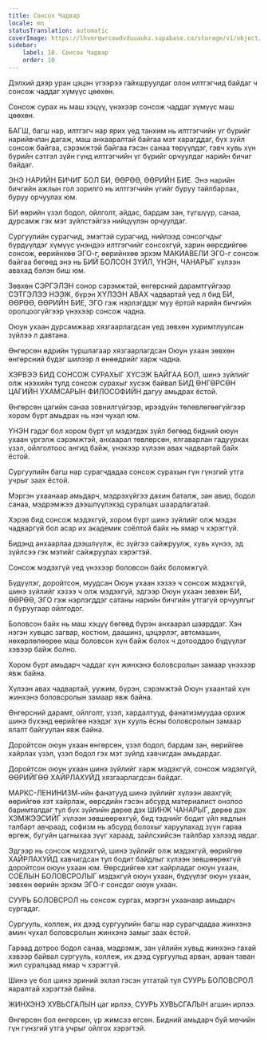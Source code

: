 ```yaml
---
title: Сонсох Чадвар
locale: mn
statusTranslation: automatic
coverImage: https://lhvmrqwrcowdvduuaukz.supabase.co/storage/v1/object/public/strapi-uploads/small_cover-educacion-fundamental.webp-2d51a7828a2b1309555be27f7e2a61a0.webp
sidebar:
    label: 10. Сонсох Чадвар
    order: 10
---
```

Дэлхий дээр уран цэцэн үгээрээ гайхшруулдаг олон илтгэгчид байдаг ч сонсож чаддаг хүмүүс цөөхөн.

Сонсож сурах нь маш хэцүү, үнэхээр сонсож чаддаг хүмүүс маш цөөхөн.

БАГШ, багш нар, илтгэгч нар ярих үед танхим нь илтгэгчийн үг бүрийг нарийвчлан дагаж, маш анхааралтай байгаа мэт харагддаг, бүх зүйл сонсож байгаа, сэрэмжтэй байгаа гэсэн санаа төрүүлдэг, гэвч хувь хүн бүрийн сэтгэл зүйн гүнд илтгэгчийн үг бүрийг орчуулдаг нарийн бичиг байдаг.

ЭНЭ НАРИЙН БИЧИГ БОЛ БИ, ӨӨРӨӨ, ӨӨРИЙН БИЕ. Энэ нарийн бичгийн ажлын гол зорилго нь илтгэгчийн үгийг буруу тайлбарлах, буруу орчуулах юм.

БИ өөрийн үзэл бодол, ойлголт, айдас, бардам зан, түгшүүр, санаа, дурсамж гэх мэт зүйлстэйгээ нийцүүлэн орчуулдаг.

Сургуулийн сурагчид, эмэгтэй сурагчид, нийлээд сонсогчдыг бүрдүүлдэг хүмүүс үнэндээ илтгэгчийг сонсохгүй, харин өөрсдийгөө сонсож, өөрийнхөө ЭГО-г, өөрийнхөө эрхэм МАКИАВЕЛИ ЭГО-г сонсож байгаа бөгөөд энэ нь БИЙ БОЛСОН ЗҮЙЛ, ҮНЭН, ЧАНАРЫГ хүлээн авахад бэлэн биш юм.

Зөвхөн СЭРГЭЛЭН сонор сэрэмжтэй, өнгөрсний дарамтгүйгээр СЭТГЭЛЭЭ НЭЭЖ, бүрэн ХҮЛЭЭН АВАХ чадвартай үед л бид БИ, ӨӨРӨӨ, ӨӨРИЙН БИЕ, ЭГО гэж нэрлэгддэг муу ёртой нарийн бичгийн оролцоогүйгээр үнэхээр сонсож чадна.

Оюун ухаан дурсамжаар хязгаарлагдсан үед зөвхөн хуримтлуулсан зүйлээ л давтана.

Өнгөрсөн өдрийн туршлагаар хязгаарлагдсан Оюун ухаан зөвхөн өнгөрсний бүдэг шилээр л өнөөдрийг харж чадна.

ХЭРВЭЭ БИД СОНСОЖ СУРАХЫГ ХҮСЭЖ БАЙГАА БОЛ, шинэ зүйлийг олж нээхийн тулд сонсож сурахыг хүсэж байвал БИД ӨНГӨРСӨН ЦАГИЙН УХАМСАРЫН ФИЛОСОФИЙН дагуу амьдрах ёстой.

Өнгөрсөн цагийн санаа зовнилгүйгээр, ирээдүйн төлөвлөгөөгүйгээр хором бүрт амьдрах нь нэн чухал юм.

ҮНЭН гэдэг бол хором бүрт үл мэдэгдэх зүйл бөгөөд бидний оюун ухаан үргэлж сэрэмжтэй, анхаарал төвлөрсөн, ялгаварлан гадуурхах үзэл, ойлголтоос ангид байж, үнэхээр хүлээн авах чадвартай байх ёстой.

Сургуулийн багш нар сурагчдадаа сонсож сурахын гүн гүнзгий утга учрыг заах ёстой.

Мэргэн ухаанаар амьдарч, мэдрэхүйгээ дахин баталж, зан авир, бодол санаа, мэдрэмжээ дээшлүүлэхэд суралцах шаардлагатай.

Хэрэв бид сонсож мэдэхгүй, хором бүрт шинэ зүйлийг олж мэдэх чадваргүй бол асар их академик соёлтой байх нь ямар ч хэрэггүй.

Бидэнд анхаарлаа дээшлүүлж, ёс зүйгээ сайжруулж, хувь хүнээ, эд зүйлсээ гэх мэтийг сайжруулах хэрэгтэй.

Сонсож мэдэхгүй үед үнэхээр боловсон байх боломжгүй.

Бүдүүлэг, доройтсон, муудсан Оюун ухаан хэзээ ч сонсож мэдэхгүй, шинэ зүйлийг хэзээ ч олж мэдэхгүй, эдгээр Оюун ухаан зөвхөн БИ, ӨӨРӨӨ, ЭГО гэж нэрлэгддэг сатаны нарийн бичгийн утгагүй орчуулгыг л буруугаар ойлгодог.

Боловсон байх нь маш хэцүү бөгөөд бүрэн анхаарал шаарддаг. Хэн нэгэн хувцас загвар, костюм, даашинз, цэцэрлэг, автомашин, нөхөрлөлөөрөө маш боловсон хүн байж болох ч дотооддоо бүдүүлэг хэвээр байж болно.

Хором бүрт амьдарч чаддаг хүн жинхэнэ боловсролын замаар үнэхээр явж байна.

Хүлээн авах чадвартай, уужим, бүрэн, сэрэмжтэй Оюун ухаантай хүн жинхэнэ боловсролын замаар явж байна.

Өнгөрсний дарамт, ойлголт, үзэл, хардалтууд, фанатизмуудаа орхиж шинэ бүхэнд өөрийгөө нээдэг хүн хууль ёсны боловсролын замаар ялалт байгуулан явж байна.

Доройтсон оюун ухаан өнгөрсөн, үзэл бодол, бардам зан, өөрийгөө хайрлах үзэл, үзэл бодол гэх мэт зүйлд хавчигдан амьдардаг.

Доройтсон оюун ухаан шинэ зүйлийг харж мэдэхгүй, сонсож мэдэхгүй, ӨӨРИЙГӨӨ ХАЙРЛАХУЙД хязгаарлагдсан байдаг.

МАРКС-ЛЕНИНИЗМ-ийн фанатууд шинэ зүйлийг хүлээн авахгүй; өөрийгөө хэт хайрлаж, өөрсдийн гэсэн абсурд материалист онолоо баримталдаг тул бүх зүйлийн дөрөв дэх ШИНЖ ЧАНАРЫГ, дөрөв дэх ХЭМЖЭЭСИЙГ хүлээн зөвшөөрөхгүй, бид тэднийг бодит үйл явдлын талбарт авчраад, софизм нь абсурд болохыг харуулахад зүүн гараа өргөж, бугуйн цагныхаа зүүг хараад, зайлсхийсэн тайлбар хэлээд явдаг.

Эдгээр нь сонсож мэдэхгүй, шинэ зүйлийг олж мэдэхгүй, өөрийгөө ХАЙРЛАХУЙД хавчигдсан тул бодит байдлыг хүлээн зөвшөөрөхгүй доройтсон оюун ухаан юм. Өөрсдийгөө хэт хайрладаг оюун ухаан, СОЁЛЫН БОЛОВСРОЛЫГ мэдэхгүй оюун ухаан, бүдүүлэг оюун ухаан, зөвхөн өөрийн эрхэм ЭГО-г сонсдог оюун ухаан.

СУУРЬ БОЛОВСРОЛ нь сонсож сургах, мэргэн ухаанаар амьдарч сургадаг.

Сургууль, коллеж, их дээд сургуулийн багш нар сурагчдадаа жинхэнэ амин чухал боловсролын жинхэнэ замыг заах ёстой.

Гараад дотроо бодол санаа, мэдрэмж, зан үйлийн хувьд жинхэнэ гахай хэвээр байвал сургууль, коллеж, их дээд сургуульд арван, арван таван жил суралцаад ямар ч хэрэггүй.

Шинэ үе бол шинэ эриний эхлэл гэсэн утгатай тул СУУРЬ БОЛОВСРОЛ яаралтай хэрэгтэй байна.

ЖИНХЭНЭ ХУВЬСГАЛЫН цаг ирлээ, СУУРЬ ХУВЬСГАЛЫН агшин ирлээ.

Өнгөрсөн бол өнгөрсөн, үр жимсээ өгсөн. Бидний амьдарч буй мөчийн гүн гүнзгий утга учрыг ойлгох хэрэгтэй.

